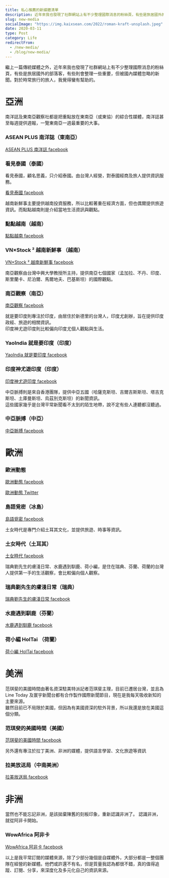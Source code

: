 ```yaml
---
title: 私心推薦的新媒體清單
description: 近年來我也發現了社群網站上有不少整理國際消息的粉絲頁，有些是旅居國外的部落客，有些則會整理一些重要，但被國內媒體忽略的新聞。對於時常旅行的旅人，我覺得蠻有幫助的。
slug: new-media
socialImage: "https://img.kaixsean.com/2022/roman-kraft-unsplash.jpeg"
date: 2020-03-11
type: Post
category: Life
redirectFrom:
  - /new-media/
  - /blog/new-media/
--- 
```

繼上一篇傳統媒體之外，近年來我也發現了社群網站上有不少整理國際消息的粉絲頁，有些是旅居國外的部落客，有些則會整理一些重要，但被國內媒體忽略的新聞。對於時常旅行的旅人，我覺得蠻有幫助的。

# 亞洲

南洋誌及東南亞觀察社都是把重點放在東南亞（或東協）的綜合性媒體，南洋誌甚至每週提供週報，一覽東南亞一週最重要的大事。

### ASEAN PLUS 南洋誌（東南亞）

[ASEAN PLUS 南洋誌 facebook](https://www.facebook.com/AseanPlusJournal/)

### 看見泰國（泰國）

看見泰國，顧名思義，只介紹泰國。由台灣人經營，對泰國經商及旅人提供資訊服務。

[看見泰國 facebook](https://www.facebook.com/visionthai/)

越南新鮮事主要提供越南投資服務，所以比較著重在經濟方面，但也偶爾提供旅遊資訊。而點點越南則是介紹當地生活資訊與觀點。

### 點點越南（越南）

[點點越南 facebook](https://www.facebook.com/click.simplelife/)

### VN×Stock ² 越南新鮮事 （越南）

[VN×Stock ² 越南新鮮事 facebook](https://www.facebook.com/VNStock-²-越南新鮮事-2258350741076492)

南亞觀察由台灣中興大學教授所主持，提供南亞七個國家（孟加拉、不丹、印度、斯里蘭卡、尼泊爾、馬爾地夫、巴基斯坦）的國際觀點。

### 南亞觀察（南亞）

[南亞觀察 facebook](https://www.facebook.com/sawintaiwan/)

就是要印度則專注於印度，由居住於新德里的台灣人，印度尤創辦，旨在提供印度政經、旅遊的相關資訊。  
印度神尤遊印度則比較偏向印度尤個人觀點與生活。

### YaoIndia 就是要印度（印度）
[YaoIndia 就是要印度 facebook](https://www.facebook.com/yaoindia/)

### 印度神尤遊印度（印度）
[印度神尤遊印度 facebook](https://www.facebook.com/yoyoindia2013/)

中亞脈搏則是來自香港團隊，提供中亞五國（哈薩克斯坦、吉爾吉斯斯坦、塔吉克斯坦、土庫曼斯坦、烏茲別克斯坦）的新聞資訊。  
這些國家幾乎是台灣平常新聞看不太到的陌生地帶，說不定有些人連聽都沒聽過。

### 中亞脈搏（中亞）

[中亞脈搏 facebook](https://www.facebook.com/CentralAsiaPulse/)

# 歐洲

### 歐洲動態

[歐洲動態 facebook](https://www.facebook.com/europechinese/)

[歐洲動態 Twitter](https://twitter.com/europechinese)

### 島語覓密（冰島）

[島語覓密 facebook](https://zh-tw.facebook.com/unlockiceland/)

土女時代是專門介紹土耳其文化，並提供旅遊、時事等資訊。

### 土女時代（土耳其）

[土女時代 facebook](https://www.facebook.com/turkkizlaritw/)

瑞典劉先生的膚淺日常、水鹿遇到馴鹿、荷小編，是住在瑞典、芬蘭、荷蘭的台灣人提供第一手的生活觀察，會比較偏向個人觀察。

### 瑞典劉先生的膚淺日常（瑞典）

[瑞典劉先生的膚淺日常 facebook](https://www.facebook.com/SwedenTaiwan/)

### 水鹿遇到馴鹿（芬蘭）

[水鹿遇到馴鹿 facebook](https://www.facebook.com/deerporo/)

### 荷小編 HolTai （荷蘭）

[荷小編 HolTai facebook](https://www.facebook.com/TaiHollan/)

# 美洲

范琪斐的美國時間由著名資深駐美特派記者范琪斐主理，目前已遷居台灣，並且為 Line Today 及寰宇新聞台都有合作製作國際新聞節目，現在是我每天吸收新知的主要來源。  
雖然目前已不局限於美國，但因為有美國資深的駐外背景，所以我還是放在美國這個分類。

### 范琪斐的美國時間（美國）

[范琪斐的美國時間 facebook](https://www.facebook.com/fanamericantime/)

另外還有專注於拉丁美洲、非洲的媒體，提供語言學習、文化旅遊等資訊

### 拉美放送局（中南美洲）

[拉美放送局 facebook](https://www.facebook.com/vivalatinotw/)

# 非洲

當然也不能忘記非洲，是該拋棄陳舊的刻板印象，重新認識非洲了。
認識非洲，就從阿非卡開始。

### WowAfrica 阿非卡

[WowAfrica 阿非卡 facebook](https://www.facebook.com/wowafrica.tw/)

以上是我平常訂閱的媒體來源，除了少部分幾個是自媒體外，大部分都是一整個團隊在經營的新媒體。他們或許還不有名，但是質量我認為都很不錯，真的值得追蹤、訂閱、分享，來深度化及多元化自己的資訊來源。
